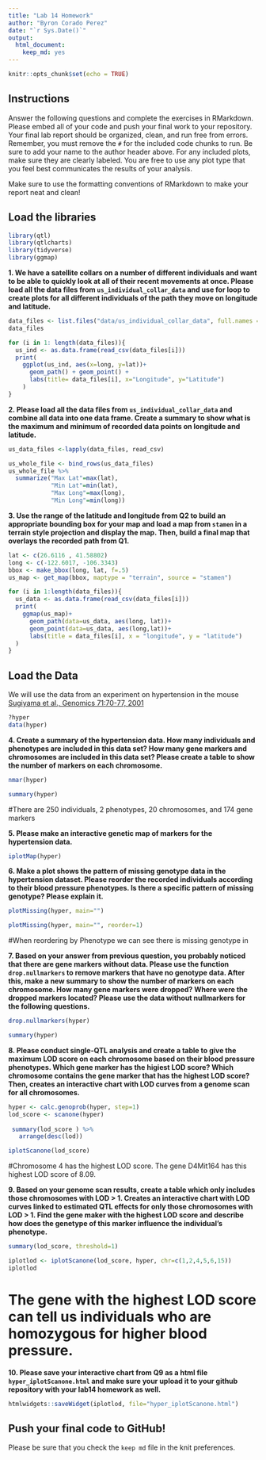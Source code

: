 ```yaml
---
title: "Lab 14 Homework"
author: "Byron Corado Perez"
date: "`r Sys.Date()`"
output: 
  html_document: 
    keep_md: yes
---
```


```r
knitr::opts_chunk$set(echo = TRUE)
```

## Instructions
Answer the following questions and complete the exercises in RMarkdown. Please embed all of your code and push your final work to your repository. Your final lab report should be organized, clean, and run free from errors. Remember, you must remove the `#` for the included code chunks to run. Be sure to add your name to the author header above. For any included plots, make sure they are clearly labeled. You are free to use any plot type that you feel best communicates the results of your analysis.  

Make sure to use the formatting conventions of RMarkdown to make your report neat and clean!  

## Load the libraries
```r
library(qtl)
library(qtlcharts)
library(tidyverse)
library(ggmap)
```

**1. We have a satellite collars on a number of different individuals and want to be able to quickly look at all of their recent movements at once. Please load all the data files from `us_individual_collar_data` and use for loop to create plots for all different individuals of the path they move on longitude and latitude.**
```r
data_files <- list.files("data/us_individual_collar_data", full.names = TRUE)
data_files
```
```r
for (i in 1: length(data_files)){
  us_ind <- as.data.frame(read_csv(data_files[i]))
  print(
    ggplot(us_ind, aes(x=long, y=lat))+
      geom_path() + geom_point() +
      labs(title= data_files[i], x="Longitude", y="Latitude")
    )
}
```

**2. Please load all the data files from `us_individual_collar_data` and combine all data into one data frame. Create a summary to show what is the maximum and minimum of recorded data points on longitude and latitude.**
```r
us_data_files <-lapply(data_files, read_csv)
```
```r
us_whole_file <- bind_rows(us_data_files)
us_whole_file %>%
  summarize("Max Lat"=max(lat),
            "Min Lat"=min(lat),
            "Max Long"=max(long),
            "Min Long"=min(long))
```

**3. Use the range of the latitude and longitude from Q2 to build an appropriate bounding box for your map and load a map from `stamen` in a terrain style projection and display the map. Then, build a final map that overlays the recorded path from Q1.**
```r
lat <- c(26.6116 , 41.58802)
long <- c(-122.6017, -106.3343)
bbox <- make_bbox(long, lat, f=.5)
us_map <- get_map(bbox, maptype = "terrain", source = "stamen")
```
```r
for (i in 1:length(data_files)){
  us_data <- as.data.frame(read_csv(data_files[i]))
  print(
    ggmap(us_map)+
      geom_path(data=us_data, aes(long, lat))+
      geom_point(data=us_data, aes(long,lat))+
      labs(title = data_files[i], x = "longitude", y = "latitude")
  )
}
```

## Load the Data
We will use the data from an experiment on hypertension in the mouse [Sugiyama et al., Genomics 71:70-77, 2001](https://www.sciencedirect.com/science/article/pii/S0888754300964012?via%3Dihub)
```r
?hyper
data(hyper)
```

**4. Create a summary of the hypertension data. How many individuals and phenotypes are included in this data set? How many gene markers and chromosomes are included in this data set? Please create a table to show the number of markers on each chromosome.**
```r
nmar(hyper)
```
```r
summary(hyper)
```
#There are 250 individuals, 2 phenotypes, 20 chromosomes, and 174 gene markers 

**5. Please make an interactive genetic map of markers for the hypertension data.**
```r
iplotMap(hyper)
```


**6. Make a plot shows the pattern of missing genotype data in the hypertension dataset. Please reorder the recorded individuals according to their blood pressure phenotypes. Is there a specific pattern of missing genotype? Please explain it.**
```r
plotMissing(hyper, main="")
```
```r
plotMissing(hyper, main="", reorder=1)
```
#When reordering by Phenotype we can see there is missing genotype in 

**7. Based on your answer from previous question, you probably noticed that there are gene markers without data. Please use the function `drop.nullmarkers` to remove markers that have no genotype data. After this, make a new summary to show the number of markers on each chromosome. How many gene markers were dropped? Where were the dropped markers located? Please use the data without nullmarkers for the following questions.**
```r
drop.nullmarkers(hyper)
```
```r
summary(hyper)
```

**8. Please conduct single-QTL analysis and create a table to give the maximum LOD score on each chromosome based on their blood pressure phenotypes. Which gene marker has the higiest LOD score? Which chromosome contains the gene marker that has the highest LOD score? Then, creates an interactive chart with LOD curves from a genome scan for all chromosomes.**
```r
hyper <- calc.genoprob(hyper, step=1)
lod_score <- scanone(hyper)
                       
 summary(lod_score ) %>%
   arrange(desc(lod))
```
```r
iplotScanone(lod_score)
```
#Chromosome 4 has the highest LOD score. The gene D4Mit164 has this highest LOD score of 8.09.

**9. Based on your genome scan results, create a table which only includes those chromosomes with LOD > 1. Creates an interactive chart with LOD curves linked to estimated QTL effects for only those chromosomes with LOD > 1. Find the gene maker with the highest LOD score and describe how does the genetype of this marker influence the individual's phenotype.**
```r
summary(lod_score, threshold=1)
```
```r
iplotlod <- iplotScanone(lod_score, hyper, chr=c(1,2,4,5,6,15))
iplotlod
```
# The gene with the highest LOD score can tell us individuals who are homozygous for higher blood pressure.

**10. Please save your interactive chart from Q9 as a html file `hyper_iplotScanone.html` and make sure your upload it to your github repository with your lab14 homework as well.**
```r
htmlwidgets::saveWidget(iplotlod, file="hyper_iplotScanone.html")
```

## Push your final code to GitHub!
Please be sure that you check the `keep md` file in the knit preferences. 
